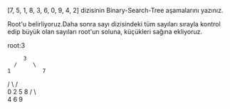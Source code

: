 
[7, 5, 1, 8, 3, 6, 0, 9, 4, 2] dizisinin Binary-Search-Tree aşamalarını yazınız.
 
Root'u belirliyoruz.Daha sonra sayı dizisindeki tüm sayıları sırayla kontrol edip büyük olan sayıları root'un soluna, küçükleri sağına ekliyoruz.



root:3

         3
      /     \
    1          7
   /  \       /  \
  0    2     5    8
           /  \     \
          4    6      9                   